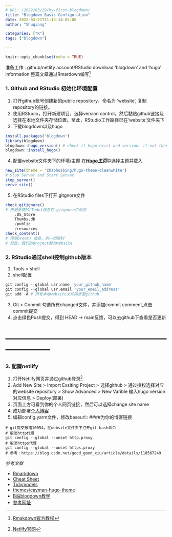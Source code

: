 ```yaml
---
# URL: /2022/03/29/My-first-blogdown/
title: "Blogdown Basic Configuration"
date: 2022-03-21T21:13:14-05:00
author: "Shuqiang"

categories: ["R"]
tags: ["blogdown"]

---
```


```r
knitr::opts_chunk$set(echo = TRUE)

```
准备工作 : github/netlify account/RStudio download 'blogdown' and 'hugo' information
整篇文章通过Rmardown编写[^1]

### 1. Github and RStudio 初始化环境配置

  1. 打开github账号创建新的public repository，命名为 ‘website’, 复制repository的链接。
  2. 使用RStudio，打开新建项目，选择version control，然后黏贴github链接及选择在本地文件夹存储位置。至此，RStudio工作路径已在‘website’文件夹下
  3. 下载blogdown以及hugo
```r
install.packages('blogdown')
library(blogdown)
blogdown::hugo_version() # check if hugo exist and version, if not then download
blogdown::install_hugo() 
```
  4. 配置website文件夹下的环境/主题
      在[___Hugo主页___](https://themes.gohugo.io/)中选择主题并载入

```r
new_site(theme = 'zhaohuabing/hugo-theme-cleanwhite')
# Stop Server and Start Server
stop_server()
serve_site()
```
  5. 在RStudio files下打开.gitgnore文件

```r
check_gitignore()
# 根据反馈的[Todo]信息在.gitgnore中添加
    .DS_Store
    Thumbs.db
    /public
    /resources
check_content()
# 得到Great! 信息，则一切顺利
# 至此，我们的project都为website
```

### 2. RStudio通过shell控制github版本
  1. Tools > shell
  2. shell配置
```r
git config --global usr.name 'your_github_name'
git config --global usr.email 'your_email_address'
git add -A # 所有本地website文件同步至github
```
  3. Git > Commit 勾选所有changed文件，并添加commit comment,点击commit提交
  4. 点击绿色Push提交，得到 HEAD -> main反馈，可以去github下查看是否更新  


# ---------------------------------------------------------------------
### 3. 配置netlify
  1. 打开Netlify网页并通过github登录[^2]
  2. Add New Site > Import Exsiting Project > 选择github > 通过授权选择对应的website repository > Show Advanced > New Varible 输入hugo version对应信息 > Deploy(部署)
  3. 页面上方可看到你的个人网页链接，然后可以选择change site name
  4. 成功部署[个人博客](https://shuqiang.netlify.app/)
  5. 编辑config.yarm文件，修改baseurl:: ####为你的博客链接
```shell
# git提交报错10054，在website文件夹下打开git bash命令
# 取消http代理
git config --global --unset http.proxy
# 取消https代理 
git config --global --unset https.proxy
# 参考：https://blog.csdn.net/good_good_xiu/article/details/118567249
```


_参考文献_

- [Rmarkdown](http://rmarkdown.rstudio.com/index.html)
- [Cheat Sheet](https://www.rstudio.com/resources/cheatsheets/)
- [Tidymodels](https://www.tidymodels.org/)
- [themes/cayman-hugo-theme](https://themes.gohugo.io/themes/cayman-hugo-theme/)
- [B站blogdown教学](https://www.bilibili.com/video/BV1gL411A71J/?spm_id_from=333.788)
- [参考网址](https://pzhao.org/zh/post/r-blogdown/)

[^1]: [Rmakdown官方教程](https://markdown.com.cn/)
[^2]: [Netlify官网](https://app.netlify.com/)

